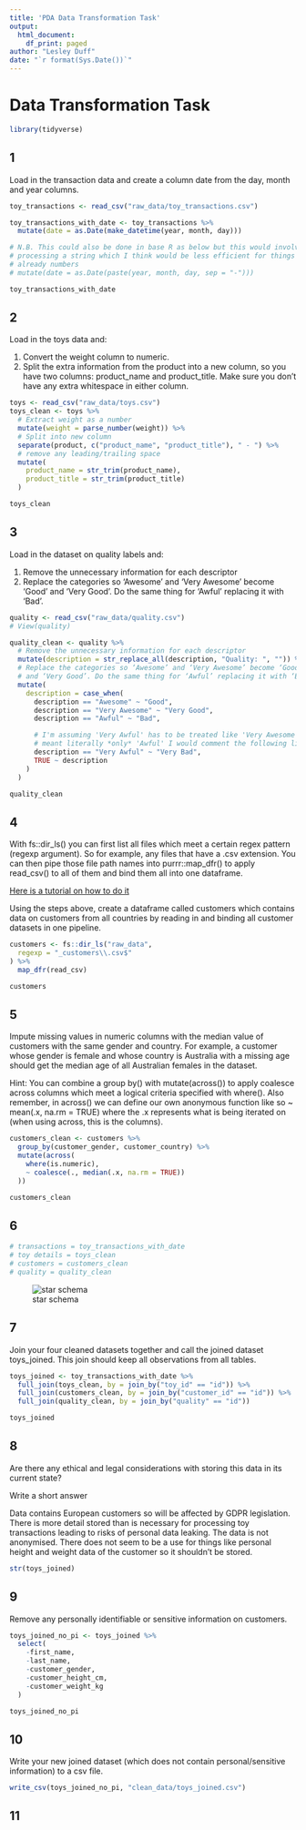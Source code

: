 ```yaml
---
title: 'PDA Data Transformation Task'
output:
  html_document:
    df_print: paged
author: "Lesley Duff"
date: "`r format(Sys.Date())`"
---
```

# Data Transformation Task
```r
library(tidyverse)
```

## 1
Load in the transaction data and create a column date from the day, month and year columns.
```r
toy_transactions <- read_csv("raw_data/toy_transactions.csv")

toy_transactions_with_date <- toy_transactions %>%
  mutate(date = as.Date(make_datetime(year, month, day)))

# N.B. This could also be done in base R as below but this would involve
# processing a string which I think would be less efficient for things
# already numbers
# mutate(date = as.Date(paste(year, month, day, sep = "-")))

toy_transactions_with_date
```
## 2
Load in the toys data and:

1. Convert the weight column to numeric.
2. Split the extra information from the product into a new column, so you have two columns: product_name and product_title. Make sure you don’t have any extra whitespace in either column.

```r
toys <- read_csv("raw_data/toys.csv")
toys_clean <- toys %>%
  # Extract weight as a number
  mutate(weight = parse_number(weight)) %>%
  # Split into new column
  separate(product, c("product_name", "product_title"), " - ") %>%
  # remove any leading/trailing space
  mutate(
    product_name = str_trim(product_name),
    product_title = str_trim(product_title)
  )

toys_clean
```

## 3
Load in the dataset on quality labels and:

1. Remove the unnecessary information for each descriptor
2. Replace the categories so ‘Awesome’ and ‘Very Awesome’ become ‘Good’ and 
‘Very Good’. Do the same thing for ‘Awful’ replacing it with ‘Bad’.
```r
quality <- read_csv("raw_data/quality.csv")
# View(quality)

quality_clean <- quality %>%
  # Remove the unnecessary information for each descriptor
  mutate(description = str_replace_all(description, "Quality: ", "")) %>%
  # Replace the categories so ‘Awesome’ and ‘Very Awesome’ become ‘Good’
  # and ‘Very Good’. Do the same thing for ‘Awful’ replacing it with ‘Bad
  mutate(
    description = case_when(
      description == "Awesome" ~ "Good",
      description == "Very Awesome" ~ "Very Good",
      description == "Awful" ~ "Bad",

      # I'm assuming 'Very Awful' has to be treated like 'Very Awesome' but if
      # meant literally *only* 'Awful' I would comment the following line out
      description == "Very Awful" ~ "Very Bad",
      TRUE ~ description
    )
  )

quality_clean
```

## 4
With fs::dir_ls() you can first list all files which meet a certain regex pattern (regexp argument). So for example, any files that have a .csv extension. You can then pipe those file path names into purrr::map_dfr() to apply read_csv() to all of them and bind them all into one dataframe.

[Here is a tutorial on how to do it](https://www.gerkelab.com/blog/2018/09/import-directory-csv-purrr-readr)

Using the steps above, create a dataframe called customers which contains data on customers from all countries by reading in and binding all customer datasets in one pipeline.

```r
customers <- fs::dir_ls("raw_data",
  regexp = "_customers\\.csv$"
) %>%
  map_dfr(read_csv)

customers
```

## 5
Impute missing values in numeric columns with the median value of customers with the same gender and country. For example, a customer whose gender is female and whose country is Australia with a missing age should get the median age of all Australian females in the dataset.

Hint: You can combine a group by() with mutate(across()) to apply coalesce across columns which meet a logical criteria specified with where(). Also remember, in across() we can define our own anonymous function like so ~ mean(.x, na.rm = TRUE) where the .x represents what is being iterated on (when using across, this is the columns).

```r
customers_clean <- customers %>%
  group_by(customer_gender, customer_country) %>%
  mutate(across(
    where(is.numeric),
    ~ coalesce(., median(.x, na.rm = TRUE))
  ))

customers_clean
```

## 6
```r
# transactions = toy_transactions_with_date
# toy details = toys_clean
# customers = customers_clean
# quality = quality_clean
```
![star schema](diagrams/pda-starschema.drawio.png) 

## 7
Join your four cleaned datasets together and call the joined dataset toys_joined. This join should keep all observations from all tables.

```r
toys_joined <- toy_transactions_with_date %>%
  full_join(toys_clean, by = join_by("toy_id" == "id")) %>%
  full_join(customers_clean, by = join_by("customer_id" == "id")) %>%
  full_join(quality_clean, by = join_by("quality" == "id"))

toys_joined
```

## 8
Are there any ethical and legal considerations with storing this data in its current state?

Write a short answer

Data contains European customers so will be affected by GDPR legislation.
There is more detail stored than is necessary for processing toy transactions
leading to risks of personal data leaking. The data is not anonymised. There 
does not seem to be a use for things like personal height and weight data of the customer so it shouldn't be stored.

```r
str(toys_joined)
```

## 9
Remove any personally identifiable or sensitive information on customers.


```r
toys_joined_no_pi <- toys_joined %>%
  select(
    -first_name, 
    -last_name, 
    -customer_gender,
    -customer_height_cm, 
    -customer_weight_kg
  )

toys_joined_no_pi
```


## 10
Write your new joined dataset (which does not contain personal/sensitive 
information) to a csv file.

```r
write_csv(toys_joined_no_pi, "clean_data/toys_joined.csv")
```

## 11
